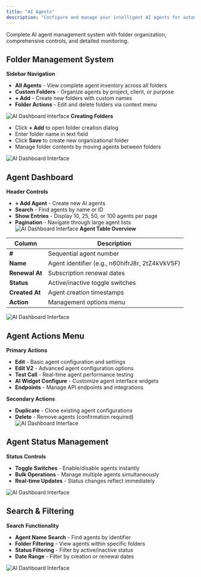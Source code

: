 ```yaml
---
title: "AI Agents"
description: "Configure and manage your intelligent AI agents for automated customer interactions"
---
```


Complete AI agent management system with folder organization, comprehensive controls, and detailed monitoring.

## Folder Management System

**Sidebar Navigation**
- **All Agents** - View complete agent inventory across all folders
- **Custom Folders** - Organize agents by project, client, or purpose
- **+ Add** - Create new folders with custom names
- **Folder Actions** - Edit and delete folders via context menu


![AI Dashboard Interface](/images/ai/AI-Agents-folders.png)
**Creating Folders**
- Click **+ Add** to open folder creation dialog
- Enter folder name in text field
- Click **Save** to create new organizational folder
- Manage folder contents by moving agents between folders

![AI Dashboard Interface](/images/ai/AI-Agents-add.png)
## Agent Dashboard

**Header Controls**
- **+ Add Agent** - Create new AI agents
- **Search** - Find agents by name or ID
- **Show Entries** - Display 10, 25, 50, or 100 agents per page
- **Pagination** - Navigate through large agent lists
![AI Dashboard Interface](/images/ai/AI-Agents-header.png)
**Agent Table Overview**

| Column | Description |
|--------|-------------|
| **#** | Sequential agent number |
| **Name** | Agent identifier (e.g., n60hIfrJ8r, 2tZ4kVkV5F) |
| **Renewal At** | Subscription renewal dates |
| **Status** | Active/inactive toggle switches |
| **Created At** | Agent creation timestamps |
| **Action** | Management options menu |

![AI Dashboard Interface](/images/ai/AI-Agents-overview.png)
## Agent Actions Menu

**Primary Actions**
- **Edit** - Basic agent configuration and settings
- **Edit V2** - Advanced agent configuration options
- **Test Call** - Real-time agent performance testing
- **AI Widget Configure** - Customize agent interface widgets
- **Endpoints** - Manage API endpoints and integrations

**Secondary Actions**
- **Duplicate** - Clone existing agent configurations
- **Delete** - Remove agents (confirmation required)
![AI Dashboard Interface](/images/ai/AI-Agents-action.png)

## Agent Status Management
**Status Controls**
- **Toggle Switches** - Enable/disable agents instantly
- **Bulk Operations** - Manage multiple agents simultaneously
- **Real-time Updates** - Status changes reflect immediately

![AI Dashboard Interface](/images/ai/AI-Agents-status.png)

## Search & Filtering

**Search Functionality**
- **Agent Name Search** - Find agents by identifier
- **Folder Filtering** - View agents within specific folders
- **Status Filtering** - Filter by active/inactive status
- **Date Range** - Filter by creation or renewal dates

![AI Dashboard Interface](/images/ai/AI-Agents-search.png)

